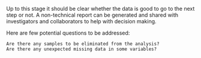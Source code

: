 <!-- ### Summary {-} -->

Up to this stage it should be clear whether the data is good to go to the next step or not. A non-technical report can be generated and shared with investigators and collaborators to help with decision making. 

Here are few potential questions to be addressed:

```
Are there any samples to be eliminated from the analysis?
Are there any unexpected missing data in some variables?
```



